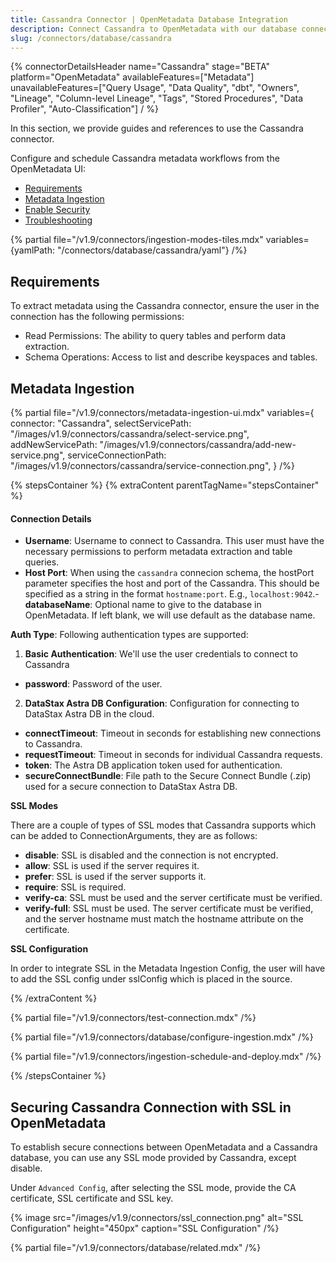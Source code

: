 ```yaml
---
title: Cassandra Connector | OpenMetadata Database Integration
description: Connect Cassandra to OpenMetadata with our database connector. Step-by-step setup guide, configuration options, and metadata extraction for your NoSQL database.
slug: /connectors/database/cassandra
---
```


{% connectorDetailsHeader
name="Cassandra"
stage="BETA"
platform="OpenMetadata"
availableFeatures=["Metadata"]
unavailableFeatures=["Query Usage", "Data Quality", "dbt", "Owners", "Lineage", "Column-level Lineage", "Tags", "Stored Procedures", "Data Profiler", "Auto-Classification"]
/ %}


In this section, we provide guides and references to use the Cassandra connector.

Configure and schedule Cassandra metadata workflows from the OpenMetadata UI:

- [Requirements](#requirements)
- [Metadata Ingestion](#metadata-ingestion)
- [Enable Security](#securing-cassandra-connection-with-ssl-in-openmetadata)
- [Troubleshooting](/connectors/database/cassandra/troubleshooting)

{% partial file="/v1.9/connectors/ingestion-modes-tiles.mdx" variables={yamlPath: "/connectors/database/cassandra/yaml"} /%}

## Requirements

To extract metadata using the Cassandra connector, ensure the user in the connection has the following permissions:
- Read Permissions: The ability to query tables and perform data extraction.
- Schema Operations: Access to list and describe keyspaces and tables.

## Metadata Ingestion

{% partial 
  file="/v1.9/connectors/metadata-ingestion-ui.mdx" 
  variables={
    connector: "Cassandra", 
    selectServicePath: "/images/v1.9/connectors/cassandra/select-service.png",
    addNewServicePath: "/images/v1.9/connectors/cassandra/add-new-service.png",
    serviceConnectionPath: "/images/v1.9/connectors/cassandra/service-connection.png",
} 
/%}

{% stepsContainer %}
{% extraContent parentTagName="stepsContainer" %}

#### Connection Details

- **Username**: Username to connect to Cassandra. This user must have the necessary permissions to perform metadata extraction and table queries.
- **Host Port**: When using the `cassandra` connecion schema, the hostPort parameter specifies the host and port of the Cassandra. This should be specified as a string in the format `hostname:port`. E.g., `localhost:9042`.- **databaseName**: Optional name to give to the database in OpenMetadata. If left blank, we will use default as the database name.

**Auth Type**: Following authentication types are supported:
1. **Basic Authentication**:
We'll use the user credentials to connect to Cassandra
- **password**: Password of the user.

2. **DataStax Astra DB Configuration**: 
Configuration for connecting to DataStax Astra DB in the cloud.
  - **connectTimeout**: Timeout in seconds for establishing new connections to Cassandra.
  - **requestTimeout**: Timeout in seconds for individual Cassandra requests.
  - **token**: The Astra DB application token used for authentication.
  - **secureConnectBundle**: File path to the Secure Connect Bundle (.zip) used for a secure connection to DataStax Astra DB.

**SSL Modes**

There are a couple of types of SSL modes that Cassandra supports which can be added to ConnectionArguments, they are as follows:
- **disable**: SSL is disabled and the connection is not encrypted.
- **allow**: SSL is used if the server requires it.
- **prefer**: SSL is used if the server supports it.
- **require**: SSL is required.
- **verify-ca**: SSL must be used and the server certificate must be verified.
- **verify-full**: SSL must be used. The server certificate must be verified, and the server hostname must match the hostname attribute on the certificate.

**SSL Configuration**

In order to integrate SSL in the Metadata Ingestion Config, the user will have to add the SSL config under sslConfig which is placed in the source.

{% /extraContent %}

{% partial file="/v1.9/connectors/test-connection.mdx" /%}

{% partial file="/v1.9/connectors/database/configure-ingestion.mdx" /%}

{% partial file="/v1.9/connectors/ingestion-schedule-and-deploy.mdx" /%}

{% /stepsContainer %}

## Securing Cassandra Connection with SSL in OpenMetadata

To establish secure connections between OpenMetadata and a Cassandra database, you can use any SSL mode provided by Cassandra, except disable.

Under `Advanced Config`, after selecting the SSL mode, provide the CA certificate, SSL certificate and SSL key.

{% image
  src="/images/v1.9/connectors/ssl_connection.png"
  alt="SSL Configuration"
  height="450px"
  caption="SSL Configuration" /%}

{% partial file="/v1.9/connectors/database/related.mdx" /%}
